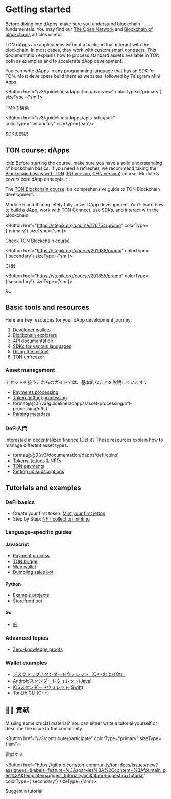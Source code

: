 

# Getting started

Before diving into dApps, make sure you understand blockchain fundamentals. You may find our [The Open Network](/v3/concepts/dive-into-ton/introduction) and [Blockchain of blockchains](/v3/concepts/dive-into-ton/ton-blockchain/blockchain-of-blockchains) articles useful.

TON dApps are applications without a backend that interact with the blockchain. In most cases, they work with custom [smart contracts](/v3/documentation/smart-contracts/overview). This documentation explains how to process standard assets available in TON, both as examples and to accelerate dApp development.

You can write dApps in any programming language that has an SDK for TON. Most developers build them as websites, followed by Telegram Mini Apps.

<Button href="/v3/guidelines/dapps/tma/overview" colorType={'primary'} sizeType={'sm'}>

TMAの構築

</Button>

<Button href="/v3/guidelines/dapps/apis-sdks/sdk" colorType="secondary" sizeType={'sm'}>

SDKの選択

</Button>

## TON course: dApps

:::tip
Before starting the course, make sure you have a solid understanding of blockchain basics. If you need a refresher, we recommend taking the [Blockchain basics with TON](https://stepik.org/course/201294/promo) ([RU version](https://stepik.org/course/202221/), [CHN version](https://stepik.org/course/200976/)) course.
Module 3 covers core dApp concepts.
:::

The [TON Blockchain course](https://stepik.org/course/176754/) is a comprehensive guide to TON Blockchain development.

Module 5 and 6 completely fully cover DApp development. You'll learn how to build a dApp, work with TON Connect, use SDKs, and interact with the blockchain.

<Button href="https://stepik.org/course/176754/promo"
        colorType={'primary'} sizeType={'sm'}>

Check TON Blockchain course

</Button>

<Button href="https://stepik.org/course/201638/promo"
        colorType={'secondary'} sizeType={'sm'}>

CHN

</Button>

<Button href="https://stepik.org/course/201855/promo"
        colorType={'secondary'} sizeType={'sm'}>

RU

</Button>

## Basic tools and resources

Here are key resources for your dApp development journey:

1. [Developer wallets](/v3/concepts/dive-into-ton/ton-ecosystem/wallet-apps)
2. [Blockchain explorers](/v3/concepts/dive-into-ton/ton-ecosystem/explorers-in-ton)
3. [API documentation](/v3/guidelines/dapps/apis-sdks/api-types)
4. [SDKs for various languages](/v3/guidelines/dapps/apis-sdks/sdk)
5. [Using the testnet](/v3/documentation/smart-contracts/getting-started/testnet)
6. [TON unfreezer](https://unfreezer.ton.org/)

### Asset management

アセットを扱うこれらのガイドでは、基本的なことを説明しています：

- [Payments processing](/v3/guidelines/dapps/asset-processing/payments-processing)
- [Token (jetton) processing](/v3/guidelines/dapps/asset-processing/jettons)
- format@@0(/v3/guidelines/dapps/asset-processing/nft-processing/nfts)
- [Parsing metadata](/v3/guidelines/dapps/asset-processing/nft-processing/metadata-parsing)

### DeFi入門

Interested in decentralized finance (DeFi)? These resources explain how to manage different asset types:

- format@@0(/v3/documentation/dapps/defi/coins)
- [Tokens: jettons & NFTs](/v3/documentation/dapps/defi/tokens)
- [TON payments](/v3/documentation/dapps/defi/ton-payments)
- [Setting up subscriptions](/v3/documentation/dapps/defi/subscriptions)

## Tutorials and examples

### DeFi basics

- Create your first token: [Mint your first jetton](/v3/guidelines/dapps/tutorials/mint-your-first-token)
- Step by Step: [NFT collection minting](/v3/guidelines/dapps/tutorials/nft-minting-guide)

### Language-specific guides

#### JavaScript

- [Payment process](https://github.com/toncenter/examples)
- [TON bridge](https://github.com/ton-blockchain/bridge)
- [Web wallet](https://github.com/toncenter/ton-wallet)
- [Dumpling sales bot](/v3/guidelines/dapps/tutorials/telegram-bot-examples/accept-payments-in-a-telegram-bot-js)

#### Python

- [Example projects](https://github.com/psylopunk/pytonlib/tree/main/examples)
- [Storefront bot](/v3/guidelines/dapps/tutorials/telegram-bot-examples/accept-payments-in-a-telegram-bot)

#### Go

- [例](https://github.com/xssnick/tonutils-go/tree/master/example)

### Advanced topics

- [Zero-knowledge proofs](/v3/guidelines/dapps/tutorials/zero-knowledge-proofs)

### Wallet examples

- [デスクトップスタンダードウォレット（C++およびQt）](https://github.com/ton-blockchain/wallet-desktop)
- [Androidスタンダードウォレット(Java)](https://github.com/ton-blockchain/wallet-android)
- [iOSスタンダードウォレット(Swift)](https://github.com/ton-blockchain/wallet-ios)
- [TonLib CLI (C++)](https://github.com/ton-blockchain/ton/blob/master/tonlib/tonlib/tonlib-cli.cpp)

## 👨‍💻 貢献

Missing some crucial material? You can either write a tutorial yourself or describe the issue to the community.

<Button href="/v3/contribute/participate" colorType="primary" sizeType={'sm'}>

貢献する

</Button>

<Button href="https://github.com/ton-community/ton-docs/issues/new?assignees=&labels=feature+%3Asparkles%3A%2Ccontent+%3Afountain_pen%3A&template=suggest_tutorial.yaml&title=Suggest+a+tutorial" colorType={'secondary'} sizeType={'sm'}>

Suggest a tutorial

</Button>

<Feedback />
